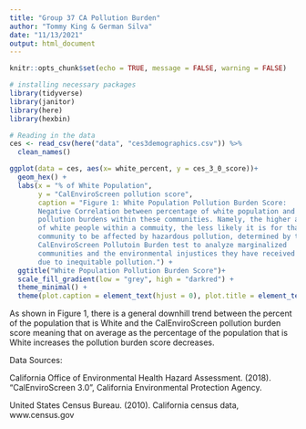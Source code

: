 ```yaml
---
title: "Group 37 CA Pollution Burden"
author: "Tommy King & German Silva"
date: "11/13/2021"
output: html_document
---
```


```r
knitr::opts_chunk$set(echo = TRUE, message = FALSE, warning = FALSE)

# installing necessary packages
library(tidyverse)
library(janitor)
library(here)
library(hexbin)
```

```r
# Reading in the data 
ces <- read_csv(here("data", "ces3demographics.csv")) %>% 
  clean_names()
```

```r
ggplot(data = ces, aes(x= white_percent, y = ces_3_0_score))+
  geom_hex() + 
  labs(x = "% of White Population", 
       y = "CalEnviroScreen pollution score", 
       caption = "Figure 1: White Population Pollution Burden Score: 
       Negative Correlation between percentage of white population and 
       pollution burdens within these communities. Namely, the higher amount 
       of white people within a commuity, the less likely it is for that 
       community to be affected by hazardous pollution, determined by the
       CalEnviroScreen Pollutoin Burden test to analyze marginalized 
       communities and the environmental injustices they have received 
       due to inequitable pollution.") +
  ggtitle("White Population Pollution Burden Score")+
  scale_fill_gradient(low = "grey", high = "darkred") +
  theme_minimal() +
  theme(plot.caption = element_text(hjust = 0), plot.title = element_text(hjust = 0.5))
```

As shown in Figure 1, there is a general downhill trend between the percent of the population that is White and the CalEnviroScreen pollution burden score meaning that on average as the percentage of the population that is White increases the pollution burden score decreases. 

Data Sources:

California Office of Environmental Health Hazard Assessment. (2018). "CalEnviroScreen 3.0",         California Environmental Protection Agency.

United States Census Bureau. (2010). California census data, www.census.gov
